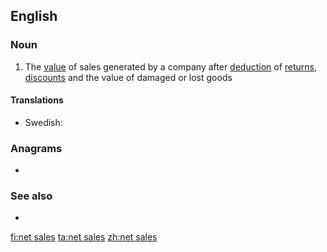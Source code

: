 ==English==

===Noun===
{{en-noun|head=[[net]] [[sales]]|-}}

# {{lb|en|business}} The [[value]] of sales generated by a company after [[deduction]] of [[return]]s, [[discount]]s and the value of damaged or lost goods

====Translations====
{{trans-top|total sales less costumers' discounts etc.}}
{{trans-mid}}
* Swedish: {{t|sv|nettoomsättning|c}}
{{trans-bottom}}

===Anagrams===
* {{l|en|lateness}}

===See also===
* {{l|en|gross sales}}

[[fi:net sales]]
[[ta:net sales]]
[[zh:net sales]]